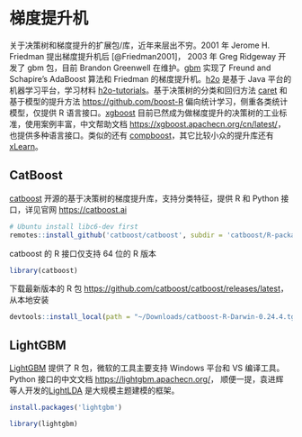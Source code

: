 # 梯度提升机 {#chap:gradient-boosting-machine}

<!-- 
[梯度提升相关的论文合集](https://github.com/benedekrozemberczki/awesome-gradient-boosting-papers) 
基于树的梯度提升算法，在分类和回归任务上的表现，介绍基本算法内容后，比较实现方式和效率，寻求最佳工程实战
GBM 算法各种实现的性能比较 <https://github.com/szilard/GBM-perf>，二分类问题的开源实现比较 <https://github.com/szilard/benchm-ml>

useR!2018 Erin LeDell [Machine Learning Tutorial](https://koalaverse.github.io/machine-learning-in-R/)

基于决策树的梯度提升算法

要详细介绍 CatBoost 的例子，具体的参数

https://catboost.ai/docs/concepts/r-quickstart.html

模型接口，训练、测试数据集的描述、要求

https://catboost.ai/docs/concepts/input-data_values-file.html

-->

关于决策树和梯度提升的扩展包/库，近年来层出不穷。2001 年 Jerome H. Friedman 提出梯度提升机后 [@Friedman2001]， 2003 年 Greg Ridgeway 开发了 gbm 包，目前 	Brandon Greenwell 在维护。[gbm](https://github.com/gbm-developers/gbm) 实现了 Freund and Schapire's AdaBoost 算法和 Friedman 的梯度提升机。[h2o](https://github.com/h2oai/h2o-3/tree/master/h2o-r) 是基于 Java 平台的机器学习平台，学习材料 [h2o-tutorials](https://github.com/h2oai/h2o-tutorials)。基于决策树的分类和回归方法 [caret](https://github.com/topepo/caret/) 和基于模型的提升方法 <https://github.com/boost-R> 偏向统计学习，侧重各类统计模型，仅提供 R 语言接口。[xgboost](https://github.com/dmlc/xgboost/tree/master/R-package) 目前已然成为做梯度提升的决策树的工业标准，使用案例丰富，中文帮助文档 <https://xgboost.apachecn.org/cn/latest/>，也提供多种语言接口。类似的还有 [compboost](https://github.com/schalkdaniel/compboost)，其它比较小众的提升库还有 [xLearn](https://github.com/aksnzhy/xlearn)。




## CatBoost {#sec:catboost}

[catboost](https://github.com/catboost/catboost) 开源的基于决策树的梯度提升库，支持分类特征，提供 R 和 Python 接口，详见官网 <https://catboost.ai>

```r
# Ubuntu install libc6-dev first
remotes::install_github('catboost/catboost', subdir = 'catboost/R-package')
```

::: {.rmdnote data-latex="{注意}"}
catboost 的 R 接口仅支持 64 位的 R 版本
:::

```r
library(catboost)
```

下载最新版本的 R 包 <https://github.com/catboost/catboost/releases/latest>，从本地安装

```r
devtools::install_local(path = "~/Downloads/catboost-R-Darwin-0.24.4.tgz", INSTALL_opts = c("--no-multiarch"))
```


## LightGBM {#sec:lightgbm}


[LightGBM](https://github.com/Microsoft/LightGBM/tree/master/R-package) 提供了 R 包，微软的工具主要支持 Windows 平台和 VS 编译工具。 Python 接口的中文文档 <https://lightgbm.apachecn.org/>， 顺便一提，袁进辉 等人开发的[LightLDA](https://github.com/Microsoft/lightlda) 是大规模主题建模的框架。

```r
install.packages('lightgbm')
```

```r
library(lightgbm)
```

